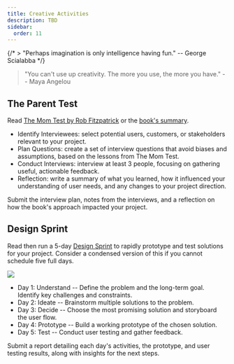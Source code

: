 ```yaml
---
title: Creative Activities
description: TBD
sidebar:
  order: 11
---
```



{/* > "Perhaps imagination is only intelligence having fun." -- George Scialabba */}

> "You can't use up creativity. The more you use, the more you have." -- Maya Angelou

## The Parent Test

<Badge text="Individual Activity" variant="success" class="mb-6"/>

Read [The Mom Test by Rob Fitzpatrick](https://www.goodreads.com/book/show/52283963-the-mom-test) or the [book's summary](https://durmonski.com/book-summaries/the-mom-test/). 

- Identify Interviewees: select potential users, customers, or stakeholders relevant to your project.
- Plan Questions: create a set of interview questions that avoid biases and assumptions, based on the lessons from The Mom Test.
- Conduct Interviews: interview at least 3 people, focusing on gathering useful, actionable feedback.
- Reflection: write a summary of what you learned, how it influenced your understanding of user needs, and any changes to your project direction.

Submit the interview plan, notes from the interviews, and a reflection on how the book's approach impacted your project.

## Design Sprint

<Badge text="Team Activity" variant="note" class="mb-6" />

Read then run a 5-day [Design Sprint](https://www.thesprintbook.com/the-design-sprint) to rapidly prototype and test solutions for your project. Consider a condensed version of this if you cannot schedule five full days.

![](/src/assets/design-sprint.png)

- Day 1: Understand -- Define the problem and the long-term goal. Identify key challenges and constraints.
- Day 2: Ideate -- Brainstorm multiple solutions to the problem.
- Day 3: Decide -- Choose the most promising solution and storyboard the user flow.
- Day 4: Prototype -- Build a working prototype of the chosen solution.
- Day 5: Test -- Conduct user testing and gather feedback.

Submit a report detailing each day's activities, the prototype, and user testing results, along with insights for the next steps.
